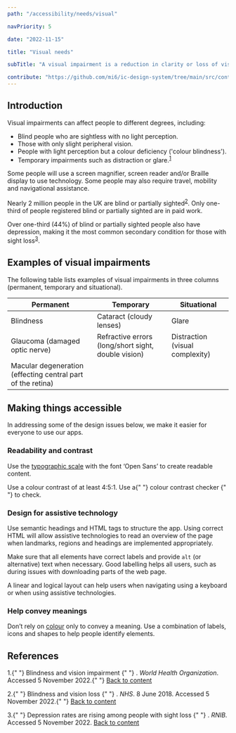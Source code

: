 ```yaml
---
path: "/accessibility/needs/visual"

navPriority: 5

date: "2022-11-15"

title: "Visual needs"

subTitle: "A visual impairment is a reduction in clarity or loss of vision that may be temporary or permanent."

contribute: "https://github.com/mi6/ic-design-system/tree/main/src/content/structured/accessibility/needs/visual.mdx"
---
```


## Introduction

Visual impairments can affect people to different degrees, including:

- Blind people who are sightless with no light perception.
- Those with only slight peripheral vision.
- People with light perception but a colour deficiency ('colour blindness').
- Temporary impairments such as distraction or glare.<sup id="ref-1"><a href="#fn-1">1</a></sup>

Some people will use a screen magnifier, screen reader and/or Braille display to use technology. Some people may also require travel, mobility and navigational assistance.

Nearly 2 million people in the UK are blind or partially sighted<sup id="ref-2"><a href="#fn-2">2</a></sup>. Only one-third of people registered blind or partially sighted are in paid work.

Over one-third (44%) of blind or partially sighted people also have depression, making it the most common secondary condition for those with sight loss<sup id="ref-3"><a href="#fn-3">3</a></sup>.

## Examples of visual impairments

The following table lists examples of visual impairments in three columns (permanent, temporary and situational).

| Permanent                                                   | Temporary                                           | Situational                     |
| ----------------------------------------------------------- | --------------------------------------------------- | ------------------------------- |
| Blindness                                                   | Cataract (cloudy lenses)                            | Glare                           |
| Glaucoma (damaged optic nerve)                              | Refractive errors (long/short sight, double vision) | Distraction (visual complexity) |
| Macular degeneration (effecting central part of the retina) |                                                     |                                 |

## Making things accessible

In addressing some of the design issues below, we make it easier for everyone to use our apps.

### Readability and contrast

Use the [typographic scale](/styles/typography) with the font ‘Open Sans’ to create readable content.

<p>
  Use a colour contrast of at least 4:5:1. Use a{" "}
  <ic-link
    target="_blank"
    href="http://contrast-checker.glitch.me/"
    rel="noreferer noopener nofollow"
    id="fn-1"
  >
    colour contrast checker
  </ic-link>{" "}
  to check.
</p>

### Design for assistive technology

Use semantic headings and HTML tags to structure the app. Using correct HTML will allow assistive technologies to read an overview of the page when landmarks, regions and headings are implemented appropriately.

Make sure that all elements have correct labels and provide `alt` (or alternative) text when necessary. Good labelling helps all users, such as during issues with downloading parts of the web page.

A linear and logical layout can help users when navigating using a keyboard or when using assistive technologies.

### Help convey meanings

Don’t rely on [colour](/styles/colour) only to convey a meaning. Use a combination of labels, icons and shapes to help people identify elements.

## References

<p>
  1.{" "}
  <ic-link
    target="_blank"
    href="https://www.who.int/news-room/fact-sheets/detail/blindness-and-visual-impairment"
    rel="noreferer noopener nofollow"
    id="fn-1"
  >
    Blindness and vision impairment
  </ic-link>{" "}
  .<i> World Health Organization</i>. Accessed 5 November 2022.{" "}
  <a href="#ref-1">Back to content</a>
</p>
<p>
  2.{" "}
  <ic-link
    target="_blank"
    href="https://www.nhs.uk/conditions/vision-loss/"
    rel="noreferer noopener nofollow"
    id="fn-2"
  >
    Blindness and vision loss
  </ic-link>{" "}
  .<i> NHS</i>. 8 June 2018. Accessed 5 November 2022.{" "}
  <a href="#ref-2">Back to content </a>
</p>
<p>
  3.{" "}
  <ic-link
    target="_blank"
    href="https://www.rnib.org.uk/nb-online/rise-depression-rates-people-sight-loss"
    rel="noreferer noopener nofollow"
    id="fn-3"
  >
    Depression rates are rising among people with sight loss
  </ic-link>{" "}
  .<i> RNIB</i>. Accessed 5 November 2022. <a href="#ref-3">Back to content</a>
</p>
